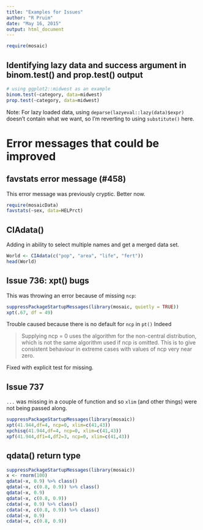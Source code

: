 ```yaml
---
title: "Examples for Issues"
author: "R Pruim"
date: "May 16, 2015"
output: html_document
---
```


```r
require(mosaic)
```

## Identifying lazy data and success argument in binom.test() and prop.test() output

```r
# using ggplot2::midwest as an example
binom.test(~category, data=midwest)
prop.test(~category, data=midwest)
```

Note:  For lazy loaded data, using `deparse(lazyeval::lazy(data)$expr)` 
doesn't contain what we want, so I'm reverting to using `substitute()` here.

# Error messages that could be improved

## favstats error message (#458)

This error message was previously cryptic.  Better now.
```r
require(mosaicData)
favstats(~sex, data=HELPrct)
```

## CIAdata()

Adding in ability to select multiple names and get a merged data set.
```r
World <- CIAdata(c("pop", "area", "life", "fert"))
head(World)
```


## Issue 736: xpt() bugs

This was throwing an error because of missing `ncp`:

```r
suppressPackageStartupMessages(library(mosaic, quietly = TRUE))
xpt(.67, df = 49)
```

Trouble caused because there is no default for `ncp` in `pt()`  Indeed

> Supplying ncp = 0 uses the algorithm for the non-central distribution, which is not the same algorithm used if ncp is omitted. This is to give consistent behaviour in extreme cases with values of ncp very near zero.

Fixed with explicit test for missing.

## Issue 737

`...` was missing in a couple of function and so `xlim` (and other things) were
not being passed along.

```r
suppressPackageStartupMessages(library(mosaic))
xpt(41.944,df=4, ncp=0, xlim=c(41,43))
xpchisq(41.944,df=4, ncp=0, xlim=c(41,43))
xpf(41.944,df1=4,df2=3, ncp=0, xlim=c(41,43))
```

## qdata() return type

```r
suppressPackageStartupMessages(library(mosaic))
x <- rnorm(100)
qdata(~x, 0.9) %>% class()
qdata(~x, c(0.8, 0.9)) %>% class()
qdata(~x, 0.9)
qdata(~x, c(0.8, 0.9))
cdata(~x, 0.9) %>% class()
cdata(~x, c(0.8, 0.9)) %>% class()
cdata(~x, 0.9)
cdata(~x, c(0.8, 0.9))
```
